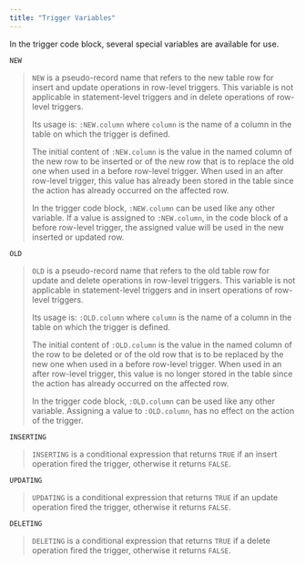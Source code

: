 ```yaml
---
title: "Trigger Variables"
---
```


<div id="trigger_variables" class="registered_link"></div>


In the trigger code block, several special variables are available for use.

`NEW`

> `NEW` is a pseudo-record name that refers to the new table row for insert and update operations in row-level triggers. This variable is not applicable in statement-level triggers and in delete operations of row-level triggers.
> 
> Its usage is: `:NEW.column` where `column` is the name of a column in the table on which the trigger is defined.
> 
> The initial content of `:NEW.column` is the value in the named column of the new row to be inserted or of the new row that is to replace the old one when used in a before row-level trigger. When used in an after row-level trigger, this value has already been stored in the table since the action has already occurred on the affected row.
> 
> In the trigger code block, `:NEW.column` can be used like any other variable. If a value is assigned to `:NEW.column`, in the code block of a before row-level trigger, the assigned value will be used in the new inserted or updated row.

`OLD`

> `OLD` is a pseudo-record name that refers to the old table row for update and delete operations in row-level triggers. This variable is not applicable in statement-level triggers and in insert operations of row-level triggers.
> 
> Its usage is: `:OLD.column` where `column` is the name of a column in the table on which the trigger is defined.
> 
> The initial content of `:OLD.column` is the value in the named column of the row to be deleted or of the old row that is to be replaced by the new one when used in a before row-level trigger. When used in an after row-level trigger, this value is no longer stored in the table since the action has already occurred on the affected row.
> 
> In the trigger code block, `:OLD.column` can be used like any other variable. Assigning a value to `:OLD.column`, has no effect on the action of the trigger.

`INSERTING`

> `INSERTING` is a conditional expression that returns `TRUE` if an insert operation fired the trigger, otherwise it returns `FALSE`.

`UPDATING`

> `UPDATING` is a conditional expression that returns `TRUE` if an update operation fired the trigger, otherwise it returns `FALSE`.

`DELETING`

> `DELETING` is a conditional expression that returns `TRUE` if a delete operation fired the trigger, otherwise it returns `FALSE`.
